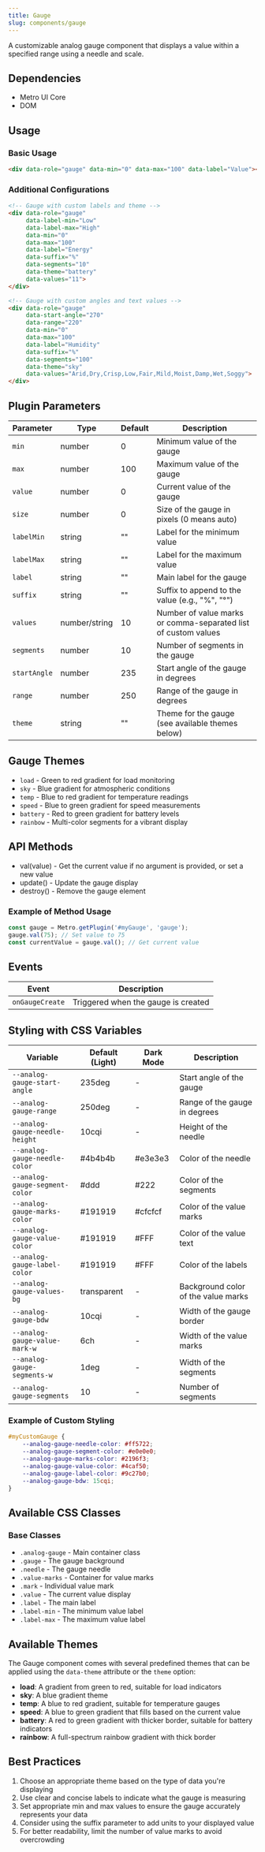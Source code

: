 ```yaml
---
title: Gauge
slug: components/gauge
---
```


A customizable analog gauge component that displays a value within a specified range using a needle and scale.

## Dependencies

- Metro UI Core
- DOM

## Usage

### Basic Usage

```html
<div data-role="gauge" data-min="0" data-max="100" data-label="Value"></div>
```

### Additional Configurations

```html
<!-- Gauge with custom labels and theme -->
<div data-role="gauge" 
     data-label-min="Low" 
     data-label-max="High" 
     data-min="0" 
     data-max="100" 
     data-label="Energy" 
     data-suffix="%" 
     data-segments="10" 
     data-theme="battery" 
     data-values="11">
</div>

<!-- Gauge with custom angles and text values -->
<div data-role="gauge" 
     data-start-angle="270" 
     data-range="220" 
     data-min="0" 
     data-max="100" 
     data-label="Humidity" 
     data-suffix="%" 
     data-segments="100" 
     data-theme="sky" 
     data-values="Arid,Dry,Crisp,Low,Fair,Mild,Moist,Damp,Wet,Soggy">
</div>
```

## Plugin Parameters

| Parameter | Type | Default | Description |
| --------- | ---- | ------- | ----------- |
| `min` | number | 0 | Minimum value of the gauge |
| `max` | number | 100 | Maximum value of the gauge |
| `value` | number | 0 | Current value of the gauge |
| `size` | number | 0 | Size of the gauge in pixels (0 means auto) |
| `labelMin` | string | "" | Label for the minimum value |
| `labelMax` | string | "" | Label for the maximum value |
| `label` | string | "" | Main label for the gauge |
| `suffix` | string | "" | Suffix to append to the value (e.g., "%", "°") |
| `values` | number/string | 10 | Number of value marks or comma-separated list of custom values |
| `segments` | number | 10 | Number of segments in the gauge |
| `startAngle` | number | 235 | Start angle of the gauge in degrees |
| `range` | number | 250 | Range of the gauge in degrees |
| `theme` | string | "" | Theme for the gauge (see available themes below) |

## Gauge Themes
+ `load` - Green to red gradient for load monitoring
+ `sky` - Blue gradient for atmospheric conditions
+ `temp` - Blue to red gradient for temperature readings
+ `speed` - Blue to green gradient for speed measurements
+ `battery` - Red to green gradient for battery levels
+ `rainbow` - Multi-color segments for a vibrant display


## API Methods

+ val(value) - Get the current value if no argument is provided, or set a new value
+ update() - Update the gauge display
+ destroy() - Remove the gauge element

### Example of Method Usage
```javascript
const gauge = Metro.getPlugin('#myGauge', 'gauge');
gauge.val(75); // Set value to 75
const currentValue = gauge.val(); // Get current value
```

## Events

| Event | Description |
| ----- | ----------- |
| `onGaugeCreate` | Triggered when the gauge is created |

## Styling with CSS Variables

| Variable | Default (Light) | Dark Mode | Description |
| -------- | --------------- | --------- | ----------- |
| `--analog-gauge-start-angle` | 235deg | - | Start angle of the gauge |
| `--analog-gauge-range` | 250deg | - | Range of the gauge in degrees |
| `--analog-gauge-needle-height` | 10cqi | - | Height of the needle |
| `--analog-gauge-needle-color` | #4b4b4b | #e3e3e3 | Color of the needle |
| `--analog-gauge-segment-color` | #ddd | #222 | Color of the segments |
| `--analog-gauge-marks-color` | #191919 | #cfcfcf | Color of the value marks |
| `--analog-gauge-value-color` | #191919 | #FFF | Color of the value text |
| `--analog-gauge-label-color` | #191919 | #FFF | Color of the labels |
| `--analog-gauge-values-bg` | transparent | - | Background color of the value marks |
| `--analog-gauge-bdw` | 10cqi | - | Width of the gauge border |
| `--analog-gauge-value-mark-w` | 6ch | - | Width of the value marks |
| `--analog-gauge-segments-w` | 1deg | - | Width of the segments |
| `--analog-gauge-segments` | 10 | - | Number of segments |

### Example of Custom Styling

```css
#myCustomGauge {
    --analog-gauge-needle-color: #ff5722;
    --analog-gauge-segment-color: #e0e0e0;
    --analog-gauge-marks-color: #2196f3;
    --analog-gauge-value-color: #4caf50;
    --analog-gauge-label-color: #9c27b0;
    --analog-gauge-bdw: 15cqi;
}
```

## Available CSS Classes

### Base Classes
- `.analog-gauge` - Main container class
- `.gauge` - The gauge background
- `.needle` - The gauge needle
- `.value-marks` - Container for value marks
- `.mark` - Individual value mark
- `.value` - The current value display
- `.label` - The main label
- `.label-min` - The minimum value label
- `.label-max` - The maximum value label


## Available Themes

The Gauge component comes with several predefined themes that can be applied using the `data-theme` attribute or the `theme` option:

- **load**: A gradient from green to red, suitable for load indicators
- **sky**: A blue gradient theme
- **temp**: A blue to red gradient, suitable for temperature gauges
- **speed**: A blue to green gradient that fills based on the current value
- **battery**: A red to green gradient with thicker border, suitable for battery indicators
- **rainbow**: A full-spectrum rainbow gradient with thick border

## Best Practices

1. Choose an appropriate theme based on the type of data you're displaying
2. Use clear and concise labels to indicate what the gauge is measuring
3. Set appropriate min and max values to ensure the gauge accurately represents your data
4. Consider using the suffix parameter to add units to your displayed value
5. For better readability, limit the number of value marks to avoid overcrowding